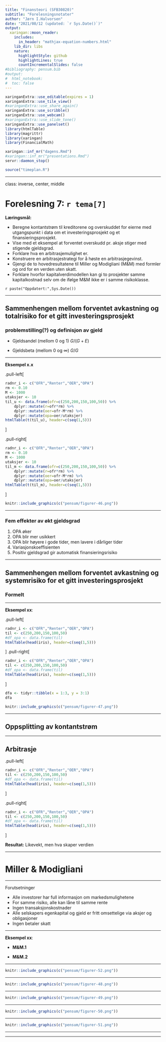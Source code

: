 ```yaml
---
title: "Finansteori (SFB30820)"
subtitle: "Forelesningsnotater"
author: "Jørn I.Halvorsen"
date: "2021/08/12 (updated: `r Sys.Date()`)"
output:
  xaringan::moon_reader:
    includes:
      in_header: "mathjax-equation-numbers.html"
    lib_dir: libs
    nature:
      highlightStyle: github
      highlightLines: true
      countIncrementalSlides: false
#bibliography: pensum.bib
#output: 
#  html_notebook:
#  toc: false
---
```


```r
xaringanExtra::use_editable(expires = 1)
xaringanExtra::use_tile_view()
#xaringanExtra::use_share_again()
xaringanExtra::use_scribble()
xaringanExtra::use_webcam()
#xaringanExtra::use_slide_tone()
xaringanExtra::use_panelset()
library(htmlTable)
library(magrittr)
library(xaringan)
library(FinancialMath)
```

```r
xaringan::inf_mr("dagens.Rmd")
#xaringan::inf_mr("presentations.Rmd")
servr::daemon_stop()
```

```r
source("timeplan.R")
```

---

class: inverse, center, middle

# Forelesning 7: `r tema[7]`

**Læringsmål:**

- Beregne kontantstrøm til kreditorene og overskuddet for eierne med utgangspunkt i data om et investeringsprosjekt og et finansieringsprosjekt.
- Vise med et eksempel at forventet overskudd pr. aksje stiger med stigende gjeldsgrad.
- Forklare hva en arbitrasjemulighet er.
- Konstruere en arbitrasjestrategi for å høste en arbitrasjegevinst.
- Gjengi de to hovedresultatene til Miller og Modigliani (M&M) med formler og ord for en verden uten skatt.
- Forklare hvorfor kapitalverdimodellen kan gi to prosjekter samme kapitalkostnad selv om de ifølge M&M ikke er i samme risikoklasse.

`r paste("Oppdatert:",Sys.Date())`

---

## Sammenhengen mellom forventet avkastning og totalrisiko for et gitt investeringsprosjekt

### problemstilling(?) og definisjon av gjeld

- Gjeldsandel (mellom 0 og 1) $G/(G+E)$

- Gjeldsbeta (mellom 0 og $\infty$) $G/G$

---


**Eksempel x.x**

.pull-left[

```r
radnr_i <- c("OFR","Renter","OER","OPA")
rm <- 0.10
M <- 1000
utaksjer <- 10
til_u <- data.frame(ofr=c(250,200,150,100,50)) %>%
	dplyr::mutate(r=ofr*rm) %>%
	dplyr::mutate(oer=ofr-M*rm) %>%
	dplyr::mutate(opa=oer/utaksjer)
htmlTable(t(til_u), header=c(seq(1,5)))
```


]

.pull-right[

```r
radnr_i <- c("OFR","Renter","OER","OPA")
rm <- 0.10
M <- 1000
utaksjer <- 10
til_m <- data.frame(ofr=c(250,200,150,100,50)) %>%
	dplyr::mutate(r=ofr*rm) %>%
	dplyr::mutate(oer=ofr-M*rm) %>%
	dplyr::mutate(opa=oer/utaksjer)
htmlTable(t(til_m), header=c(seq(1,5)))
```

]

```r
knitr::include_graphics(c("pensum/figurer-46.png"))
```
---

### Fem effekter av økt gjeldsgrad

1. OPA øker
1. OPA blir mer usikkert
1. OPA blir høyere i gode tider, men lavere i dårliger tider
1. Variasjonskoeffisienten
1. Positiv gjeldsgrad gir automatisk finansieringsrisiko

---

## Sammenhengen mellom forventet avkastning og systemrisiko for et gitt investeringsprosjekt

### Formelt ###

---

**Eksempel xx**:
	
.pull-left[

```r
radnr_i <- c("OFR","Renter","OER","OPA")
til <- c(250,200,150,100,50)
#df_opa <- data.frame(til)
htmlTable(head(iris), header=c(seq(1,5)))
```


]
.pull-right[

```r
radnr_i <- c("OFR","Renter","OER","OPA")
til <- c(250,200,150,100,50)
#df_opa <- data.frame(til)
htmlTable(head(iris), header=c(seq(1,5)))
```

]

```r
dfa <- tidyr::tibble(x = 1:3, y = 3:1)
dfa
```


```r
knitr::include_graphics(c("pensum/figurer-47.png"))
```

---

## Oppsplitting av kontantstrøm

---

## Arbitrasje

.pull-left[

```r
radnr_i <- c("OFR","Renter","OER","OPA")
til <- c(250,200,150,100,50)
#df_opa <- data.frame(til)
htmlTable(head(iris), header=c(seq(1,5)))
```


]

.pull-right[

```r
radnr_i <- c("OFR","Renter","OER","OPA")
til <- c(250,200,150,100,50)
#df_opa <- data.frame(til)
htmlTable(head(iris), header=c(seq(1,5)))
```

]

**Resultat:** Likevekt, men hva skaper verdien

---

# Miller & Modigliani

---

Forutsetninger

- Alle investorer har full informasjon om markedsmulighetene
- For samme risiko, alle kan låne til samme rente
- Ingen transaksjonskostnader
- Alle selskapers egenkapital og gjeld er fritt omsettelige via aksjer og obligasjoner
- Ingen betaler skatt

---

**Eksempel xx**:

- **M&M.1**

- **M&M.2**

---


```r
knitr::include_graphics(c("pensum/figurer-52.png"))
```
---


```r
knitr::include_graphics(c("pensum/figurer-48.png"))
```
---

```r
knitr::include_graphics(c("pensum/figurer-49.png"))
```
---

```r
knitr::include_graphics(c("pensum/figurer-50.png"))
```
---

```r
knitr::include_graphics(c("pensum/figurer-51.png"))
```
---

---


















